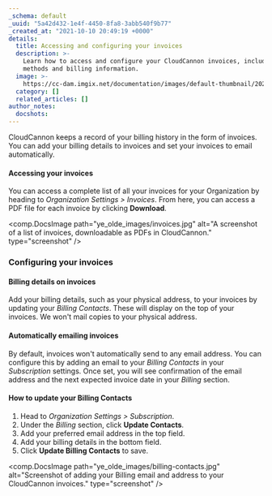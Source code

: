 ```yaml
---
_schema: default
_uuid: "5a42d432-1e4f-4450-8fa8-3abb540f9b77"
_created_at: "2021-10-10 20:49:19 +0000"
details:
  title: Accessing and configuring your invoices
  description: >-
    Learn how to access and configure your CloudCannon invoices, including payment
    methods and billing information.
  image: >-
    https://cc-dam.imgix.net/documentation/images/default-thumbnail/2023-Q4/CloudCannon-Documentation-Thumbnail.png
  category: []
  related_articles: []
author_notes:
  docshots:
---
```


CloudCannon keeps a record of your billing history in the form of invoices. You can add your billing details to invoices and set your invoices to email automatically.  

#### Accessing your invoices

You can access a complete list of all your invoices for your Organization by heading to *Organization Settings &gt; Invoices*. From here, you can access a PDF file for each invoice by clicking **Download**.  

<comp.DocsImage path="ye_olde_images/invoices.jpg" alt="A screenshot of a list of invoices, downloadable as PDFs in CloudCannon." type="screenshot" />

### Configuring your invoices

#### Billing details on invoices

Add your billing details, such as your physical address, to your invoices by updating your *Billing Contacts*. These will display on the top of your invoices. We won't mail copies to your physical address. 

#### Automatically emailing invoices

By default, invoices won't automatically send to any email address. You can configure this by adding an email to your *Billing Contacts* in your *Subscription* settings. Once set, you will see confirmation of the email address and the next expected invoice date in your *Billing* section.

#### How to update your Billing Contacts

1. Head to *Organization Settings &gt; Subscription*.
2. Under the *Billing* section, click **Update Contacts**.
3. Add your preferred email address in the top field.
4. Add your billing details in the bottom field.
5. Click **Update Billing Contacts** to save.

<comp.DocsImage path="ye_olde_images/billing-contacts.jpg" alt="Screenshot of adding your Billing email and address to your CloudCannon invoices." type="screenshot" />
